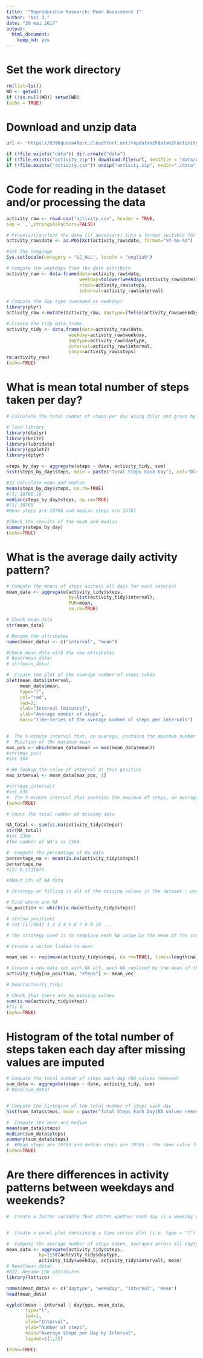 ```yaml
---
title: '"Reproducible Research: Peer Assessment 1"'
author: "Nsi J."
date: "20 mai 2017"
output: 
  html_document: 
    keep_md: yes
---
```


# Set the work directory

```r
rm(list=ls()) 
WD <- getwd()
if (!is.null(WD)) setwd(WD)
(echo = TRUE)
```

# Download and unzip data
```r
url <- 'https://d396qusza40orc.cloudfront.net/repdata%2Fdata%2Factivity.zip'

if (!file.exists("data")) dir.create("data")
if (!file.exists("activity.zip")) download.file(url, destfile = "data/activity.zip", mode="wb")
if (!file.exists("activity.csv")) unzip("activity.zip", exdir="./data")

```      
#   Code for reading in the dataset and/or processing the data
```r
activity_raw <- read.csv("activity.csv", header = TRUE, 
sep = ',',stringsAsFactors=FALSE)

# Process/transform the data (if necessary) into a format suitable for analysis
activity_raw$date <- as.POSIXct(activity_raw$date, format="%Y-%m-%d")

#Set the language
Sys.setlocale(category = "LC_ALL", locale = "english")

# Compute the weekdays from the date attribute
activity_raw <- data.frame(date=activity_raw$date, 
                           weekday=tolower(weekdays(activity_raw$date)), 
                           steps=activity_raw$steps, 
                           interval=activity_raw$interval)

# Compute the day type (weekend or weekday)
library(plyr)
activity_raw <-mutate(activity_raw, daytype=ifelse(activity_raw$weekday == "saturday" | activity_raw$weekday == "sunday", "weekend","weekday"))

# Create the tidy data.frame
activity_tidy <- data.frame(date=activity_raw$date, 
                       weekday=activity_raw$weekday, 
                       daytype=activity_raw$daytype, 
                       interval=activity_raw$interval,
                       steps=activity_raw$steps) 
rm(activity_raw)
(echo=TRUE) 
```
     
#   What is mean total number of steps taken per day?

```r
# Calculate the total number of steps per day using dplyr and group by date

# load library
library(dtplyr)
library(knitr)
library(lubridate)
library(ggplot2)  
library(dplyr)

steps_by_day <- aggregate(steps ~ date, activity_tidy, sum)
hist(steps_by_day$steps, main = paste("Total Steps Each Day"), col="blue", xlab="Number of Steps")

#32 Calculate mean and median
mean(steps_by_day$steps, na.rm=TRUE)
#[1] 10766.19
median(steps_by_day$steps, na.rm=TRUE)
#[1] 10765
#Mean steps are 10766 and median steps are 10765

#Check the results of the mean and median
summary(steps_by_day)
(echo=TRUE)

```
#  What is the average daily activity pattern?  
```r
# Compute the means of steps accross all days for each interval
mean_data <- aggregate(activity_tidy$steps, 
                       by=list(activity_tidy$interval), 
                       FUN=mean, 
                       na.rm=TRUE)

# Check mean_data
str(mean_data)

# Rename the attributes
names(mean_data) <- c("interval", "mean")

#Check mean_data with the new attributes
# head(mean_data)
# str(mean_data)

#  Create the plot of the average number of steps taken
plot(mean_data$interval, 
     mean_data$mean, 
     type="l", 
     col="red", 
     lwd=2, 
     xlab="Interval [minutes]", 
     ylab="Average number of steps", 
     main="Time-series of the average number of steps per intervals")
     

#  The 5-minute interval that, on average, contains the maximum number of steps
#  Position of the maximum mean
max_pos <- which(mean_data$mean == max(mean_data$mean))
#str(max_pos)
#int 104

# We lookup the value of interval at this position
max_interval <- mean_data[max_pos, 1]

#str(max_interval)
#int 835
#  The 5-minute interval that contains the maximum of steps, on average across all days, is 835
(echo=TRUE)
```   
```r


# Count the total number of missing data

NA_total <- sum(is.na(activity_tidy$steps))
str(NA_total)
#int 2304
#The number of NA's is 2304

#  Compute the percentage of Na data
percentage_na <- mean(is.na(activity_tidy$steps)) 
percentage_na
#[1] 0.1311475

#About 13% of NA data

# Strategy or filling in all of the missing values in the dataset : use the mean/median for that day, or the mean for that 5-minute interval

# Find where are NA
na_position <- which(is.na(activity_tidy$steps))

# str(na_position)
# int [1:2304] 1 2 3 4 5 6 7 8 9 10 ...

# The strategy used is to remplace each NA value by the mean of the steps attribute.

# Create a vector linked to mean

mean_vec <- rep(mean(activity_tidy$steps, na.rm=TRUE), times=length(na_position))

# Create a new data set with NA off, each NA replaced by the mean of the steps attribute
activity_tidy[na_position, "steps"] <- mean_vec

# head(activity_tidy)

# Check that there are no missing values
sum(is.na(activity_tidy$step))
#[1] 0
(echo=TRUE)
```   
# Histogram of the total number of steps taken each day after missing values are imputed  
```r

# Compute the total number of steps each day (NA values removed)
sum_data <- aggregate(steps ~ date, activity_tidy, sum)
# head(sum_data)


# Compute the histogram of the total number of steps each day
hist(sum_data$steps, main = paste("Total Steps Each Day(NA values removed) "), col="red", xlab="Number of Steps")

#  Compute the mean and median
mean(sum_data$steps)
median(sum_data$steps)
summary(sum_data$steps)
#  #Mean steps are 10766 and median steps are 10766 : the same value for both
(echo=TRUE)
```       

#  Are there differences in activity patterns between weekdays and weekends?  
```r

#  Create a factor variable that states whether each day is a weekday or weekend see the part of process data with daytypecreated there


#  Create a panel plot containing a time series plot (i.e. type = "l") of the 5- minute interval (x-axis) and the average number of steps taken, averaged across all weekday days or weekend days (y-axis)

#  Compute the average number of steps taken, averaged across all daytype variable
mean_data <- aggregate(activity_tidy$steps, 
            by=list(activity_tidy$daytype, 
            activity_tidy$weekday, activity_tidy$interval), mean)
# head(mean_data)
#822. Rename the attributes
library(lattice)

names(mean_data) <- c("daytype", "weekday", "interval", "mean")
head(mean_data)

xyplot(mean ~ interval | daytype, mean_data, 
       type="l", 
       lwd=1, 
       xlab="Interval", 
       ylab="Number of steps", 
       main="Average Steps per Day by Interval",
       layout=c(1,2))

(echo=TRUE)
```        
